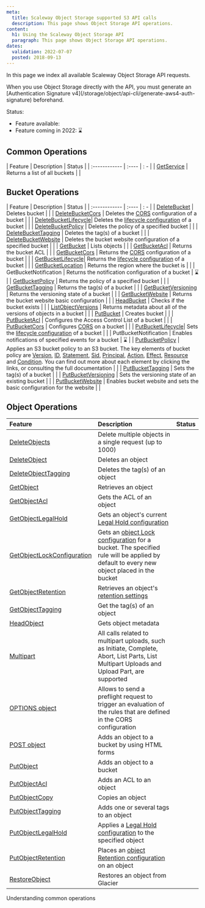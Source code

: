 ```yaml
---
meta:
  title: Scaleway Object Storage supported S3 API calls
  description: This page shows Object Storage API operations.
content:
  h1: Using the Scaleway Object Storage API
  paragraph: This page shows Object Storage API operations.
dates:
  validation: 2022-07-07
  posted: 2018-09-13
---
```


In this page we index all available Scaleway Object Storage API requests.

<Message type="note">
  When you use Object Storage directly with the API, you must generate an [Authentication Signature v4](/storage/object/api-cli/generate-aws4-auth-signature) beforehand.
</Message>

Status:
  - Feature available: <Icon name="validate" /> 
  - Feature coming in 2022: ⌛

## Common Operations

| Feature | Description | Status |
| :------------ | :---- | : - |
|  [GetService](/storage/object/api-cli/common-operations/#getservice) | Returns a list of all buckets | <Icon name="validate" /> |


## Bucket Operations

| Feature | Description | Status |
| :------------ | :---- | : - |
|  [DeleteBucket](/storage/object/api-cli/bucket-operations/#deletebucket) |  Deletes bucket | <Icon name="validate" /> |
|  [DeleteBucketCors](/storage/object/api-cli/bucket-operations/#deletebucketcors) |  Deletes the [CORS](https://en.wikipedia.org/wiki/Cross-origin_resource_sharing) configuration of a bucket | <Icon name="validate" /> |
|  [DeleteBucketLifecycle](/storage/object/api-cli/bucket-operations/#deletebucketlifecycle)|  Deletes the [lifecycle configuration](/storage/object/api-cli/lifecycle-rules-api/) of a bucket | <Icon name="validate" /> |
|  [DeleteBucketPolicy](/storage/object/api-cli/bucket-operations/#deletebucketpolicy) |  Deletes the policy of a specified bucket | <Icon name="validate" /> |
|  [DeleteBucketTagging](/storage/object/api-cli/bucket-operations/#deletebuckettagging) |  Deletes the tag(s) of a bucket | <Icon name="validate" /> |
|  [DeleteBucketWebsite](/storage/object/api-cli/bucket-operations/#deletebucketwebsite) |  Deletes the bucket website configuration of a specified bucket | <Icon name="validate" /> |
|  [GetBucket](/storage/object/api-cli/bucket-operations/#getbucket-(list-objects)) |  Lists objects | <Icon name="validate" /> |
|  [GetBucketAcl](/storage/object/api-cli/bucket-operations/#getbucketacl) |  Returns the bucket ACL | <Icon name="validate" /> |
|  [GetBucketCors](/storage/object/api-cli/bucket-operations/#getbucketcors) |  Returns the [CORS](https://en.wikipedia.org/wiki/Cross-origin_resource_sharing) configuration of a bucket | <Icon name="validate" /> |
|  [GetBucketLifecycle](/storage/object/api-cli/bucket-operations/#getbucketlifecycle)|  Returns the [lifecycle configuration](/storage/object/api-cli/lifecycle-rules-api/) of a bucket | <Icon name="validate" /> |
|  [GetBucketLocation](/storage/object/api-cli/bucket-operations/#getbucketlocation) |  Returns the region where the bucket is | <Icon name="validate" /> |
|  GetBucketNotification | Returns the notification configuration of a bucket | ⌛ |
|  [GetBucketPolicy](/storage/object/api-cli/bucket-operations/#getbucketpolicy) |  Returns the policy of a specified bucket | <Icon name="validate" /> |
|  [GetBucketTagging](/storage/object/api-cli/bucket-operations/#getbuckettagging) |  Returns the tag(s) of a bucket | <Icon name="validate" /> |
|  [GetBucketVersioning](/storage/object/api-cli/bucket-operations/#getbucketversioning) |  Returns the versioning state of a bucket | <Icon name="validate" /> |
|  [GetBucketWebsite](/storage/object/api-cli/bucket-operations/#getbucketwebsite) |  Returns the bucket website basic configuration | <Icon name="validate" /> |
|  [HeadBucket](/storage/object/api-cli/bucket-operations/#headbucket) |  Checks if the bucket exists | <Icon name="validate" /> |
|  [ListObjectVersions](/storage/object/api-cli/bucket-operations/#getbucketobjectversion) |  Returns metadata about all of the versions of objects in a bucket | <Icon name="validate" /> |
|  [PutBucket](/storage/object/api-cli/bucket-operations/#putbucket) |  Creates bucket | <Icon name="validate" /> |
|  [PutBucketAcl](/storage/object/api-cli/bucket-operations/#putbucketacl) |  Configures the Access Control List of a bucket | <Icon name="validate" /> |
|  [PutBucketCors](/storage/object/api-cli/bucket-operations/#putbucketcors) |  Configures [CORS](https://en.wikipedia.org/wiki/Cross-origin_resource_sharing) on a bucket | <Icon name="validate" /> |
|  [PutBucketLifecycle](/storage/object/api-cli/bucket-operations/#putbucketlifecycle)|  Sets the [lifecycle configuration](/storage/object/api-cli/lifecycle-rules-api/) of a bucket | <Icon name="validate" /> |
|  PutBucketNotification | Enables notifications of specified events for a bucket | ⌛ |
|  [PutBucketPolicy](/storage/object/api-cli/bucket-operations/#putbucketpolicy) |  Applies an S3 bucket policy to an S3 bucket. The key elements of bucket policy are [Version](/storage/object/api-cli/bucket-policy/#version), [ID](/storage/object/api-cli/bucket-policy/#id), [Statement](/storage/object/api-cli/bucket-policy/#statement), [Sid](/storage/object/api-cli/bucket-policy/#sid), [Principal](/storage/object/api-cli/bucket-policy/#principal), [Action](/storage/object/api-cli/bucket-policy/#action), [Effect](/storage/object/api-cli/bucket-policy/#effect), [Resource](/storage/object/api-cli/bucket-policy/#resource) and [Condition](/storage/object/api-cli/bucket-policy/#condition). You can find out more about each element by clicking the links, or consulting the full documentation | <Icon name="validate" /> |
|  [PutBucketTagging](/storage/object/api-cli/bucket-operations/#putbuckettagging) |  Sets the tag(s) of a bucket | <Icon name="validate" /> |
|  [PutBucketVersioning](/storage/object/api-cli/bucket-operations/#putbucketversioning) |  Sets the versioning state of an existing bucket | <Icon name="validate" /> |
|  [PutBucketWebsite](/storage/object/api-cli/bucket-operations/#putbucketwebsite) |  Enables bucket website and sets the basic configuration for the website | <Icon name="validate" /> |



## Object Operations

| Feature | Description | Status |
| :------------ | :---- | :- |
|  [DeleteObjects](/storage/object/api-cli/object-operations/#deleteobjects) |  Delete multiple objects in a single request (up to 1000) | <Icon name="validate" /> |
|  [DeleteObject](/storage/object/api-cli/object-operations/#deleteobject) |  Deletes an object | <Icon name="validate" /> |
|  [DeleteObjectTagging](/storage/object/api-cli/object-operations/#deleteobjecttagging) |  Deletes the tag(s) of an object | <Icon name="validate" /> |
|  [GetObject](/storage/object/api-cli/object-operations/#getobject) |  Retrieves an object | <Icon name="validate" /> |
|  [GetObjectAcl](/storage/object/api-cli/object-operations/#getobjectacl) |  Gets the ACL of an object | <Icon name="validate" /> |
|  [GetObjectLegalHold](/storage/object/api-cli/object-lock/#get-object-legal-hold) |  Gets an object's current [Legal Hold configuration](/storage/object/api-cli/object-lock/#how-to-manage-object-legal-hold) | <Icon name="validate" /> | 
|  [GetObjectLockConfiguration](/storage/object/api-cli/object-lock/#get-object-lock-configuration) |  Gets an [object Lock configuration](/storage/object/api-cli/object-lock/) for a bucket. The specified rule will be applied by default to every new object placed in the bucket | <Icon name="validate" /> |
|  [GetObjectRetention](/storage/object/api-cli/object-lock/#get-object-retention) |  Retrieves an object's [retention settings](/storage/object/api-cli/object-lock/#how-to-configure-object-retention) | <Icon name="validate" /> |
|  [GetObjectTagging](/storage/object/api-cli/object-operations/#getobjecttagging) |  Get the tag(s) of an object | <Icon name="validate" /> |
|  [HeadObject](/storage/object/api-cli/object-operations/#headobject) |  Gets object metadata | <Icon name="validate" /> |
|  [Multipart](/storage/object/api-cli/object-operations/#createmultipartupload) | All calls related to multipart uploads, such as Initiate, Complete, Abort, List Parts, List Multipart Uploads and Upload Part, are supported | <Icon name="validate" /> |
|  [OPTIONS object](/storage/object/api-cli/object-operations/#options-object) |  Allows to send a preflight request to trigger an evaluation of the rules that are defined in the CORS configuration | <Icon name="validate" /> |
|  [POST object](/storage/object/api-cli/object-operations/#post-object) |  Adds an object to a bucket by using HTML forms | <Icon name="validate" /> |
|  [PutObject](/storage/object/api-cli/object-operations/#putobject) |  Adds an object to a bucket | <Icon name="validate" /> |
|  [PutObjectAcl](/storage/object/api-cli/object-operations/#putobjectacl) |  Adds an ACL to an object | <Icon name="validate" /> |
|  [PutObjectCopy](/storage/object/api-cli/object-operations/#putobjectcopy) |  Copies an object | <Icon name="validate" /> |
|  [PutObjectTagging](/storage/object/api-cli/object-operations/#putobjecttagging) |  Adds one or several tags to an object | <Icon name="validate" /> |
|  [PutObjectLegalHold](/storage/object/api-cli/object-lock/#put-object-legal-hold) |  Applies a [Legal Hold configuration](/storage/object/api-cli/object-lock/#how-to-manage-object-legal-hold) to the specified object | <Icon name="validate" /> |
|  [PutObjectRetention](/storage/object/api-cli/object-lock/#put-object-retention) |  Places an [object Retention configuration](/storage/object/api-cli/object-lock/#how-to-configure-object-retention) on an object | <Icon name="validate" /> |
| [RestoreObject](/storage/object/api-cli/object-operations/#restoreobject) |  Restores an object from Glacier | <Icon name="validate" /> |


<Navigation title="See Also">
  <NextButton to="/storage/object/api-cli/common-operations/">Understanding common operations</NextButton>
</Navigation>